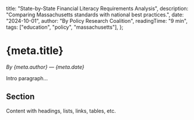  title: "State-by-State Financial Literacy Requirements Analysis",
  description: "Comparing Massachusetts standards with national best practices.",
  date: "2024-10-01",
  author: "By Policy Research Coalition",
  readingTime: "9 min",
  tags: ["education", "policy", "massachusetts"],
};

# {meta.title}

*By {meta.author} — {meta.date}*

Intro paragraph…

## Section
Content with headings, lists, links, tables, etc.
